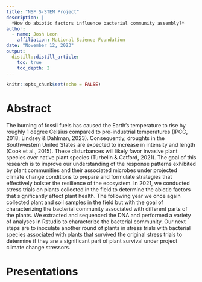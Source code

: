 ```yaml
---
title: "NSF S-STEM Project"
description: |
  *How do abiotic factors influence bacterial community assembly?*
author:
  - name: Josh Leon
    affiliation: National Science Foundation
date: "November 12, 2023"
output: 
  distill::distill_article:
    toc: true
    toc_depth: 2
---
```


```r
knitr::opts_chunk$set(echo = FALSE)
```

# **Abstract**  

The burning of fossil fuels has caused the Earth’s temperature to rise by roughly 1 degree Celsius compared to pre-industrial temperatures (IPCC, 2018; Lindsey & Dahlman, 2023). Consequently, droughts in the Southwestern United States are expected to increase in intensity and length (Cook et al., 2015). These disturbances will likely favor invasive plant species over native plant species (Turbelin & Catford, 2021). The goal of this research is to improve our understanding of the response patterns exhibited by plant communities and their associated microbes under projected climate change conditions to prepare and formulate strategies that effectively bolster the resilience of the ecosystem. In 2021, we conducted stress trials on plants collected in the field to determine the abiotic factors that significantly affect plant health. The following year we once again collected plant and soil samples in the field but with the goal of characterizing the bacterial community associated with different parts of the plants. We extracted and sequenced the DNA and performed a variety of analyses in Rstudio to characterize the bacterial community. Our next steps are to inoculate another round of plants in stress trials with bacterial species associated with plants that survived the original stress trials to determine if they are a significant part of plant survival under project climate change stressors.

# **Presentations**  





